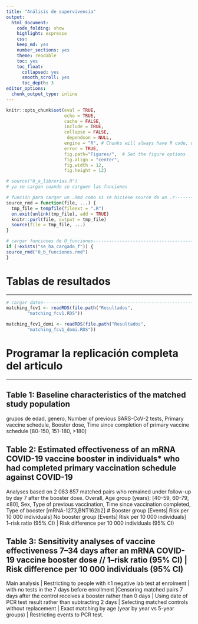 ```yaml
---
title: "Análisis de supervivencia"
output: 
  html_document:
    code_folding: show
    highlight: espresso
    css: 
    keep_md: yes
    number_sections: yes
    theme: readable
    toc: yes  
    toc_float:
      collapsed: yes
      smooth_scroll: yes
      toc_depth: 3     
editor_options: 
  chunk_output_type: inline
---
```



```r
knitr::opts_chunk$set(eval = TRUE, 
                      echo = TRUE, 
                      cache = FALSE,
                      include = TRUE,
                      collapse = FALSE,
                       dependson = NULL,
                      engine = "R", # Chunks will always have R code, unless noted
                      error = TRUE,
                      fig.path="Figures/",  # Set the figure options
                      fig.align = "center", 
                      fig.width = 12,
                      fig.height = 12)
```

```r
# source("0_a_librerias.R")
# ya se cargan cuando se carguen las funciones

```

```r
# función para cargar un .Rmd como si se hiciese source de un .r---------------
source_rmd = function(file, ...) {
  tmp_file = tempfile(fileext = ".R")
  on.exit(unlink(tmp_file), add = TRUE)
  knitr::purl(file, output = tmp_file)
  source(file = tmp_file, ...)
}

```

```r
# cargar funciones de 0_funciones----------------------------------------------
if (!exists("se_ha_cargado_f")) {
source_rmd("0_b_funciones.rmd")
}

```

# Tablas de resultados

***

```r
# cargar datos-----------------------------------------------------------------
matching_fcv1 <- readRDS(file.path("Resultados",
        "matching_fcv1.RDS"))

matching_fcv1_domi <- readRDS(file.path("Resultados",
        "matching_fcv1_domi.RDS"))

```

# Programar la replicación completa del articulo

***

## Table 1: Baseline characteristics of the matched study population

grupos de edad, genero, Number of previous SARS-CoV-2 tests, Primary vaccine schedule, Booster dose, Time since completion of primary vaccine schedule [80-150, 151-180, >180]

## Table 2: Estimated effectiveness of an mRNA COVID-19 vaccine booster in individuals* who had completed primary vaccination schedule against COVID-19

Analyses based on 2 083 857 matched pairs who remained under follow-up by day 7 after the booster dose. Overall, Age group (years): [40–59, 60–79, ≥80], Sex, Type of previous vaccination, Time since vaccination completed, Type of booster [mRNA-1273,BNT162b2]
 # Booster group [Events| Risk per 10 000 individuals] No booster group [Events| Risk per 10 000 individuals]  1–risk ratio (95% CI) | Risk difference per 10 000 individuals (95% CI)

## Table 3: Sensitivity analyses of vaccine effectiveness 7–34 days after an mRNA COVID-19 vaccine booster dose // 1–risk ratio (95% CI) | Risk difference per 10 000 individuals (95% CI)

Main analysis | Restricting to people with ≥1 negative lab test at enrolment | with no tests in the 7  days before enrollment |Censoring matched pairs 7 days after the control receives a booster rather than 0 days | Using date of PCR test result rather than subtracting 2 days | Selecting matched controls without replacement | Exact matching by age (year by year vs 5-year groups) | Restricting events to PCR test.

